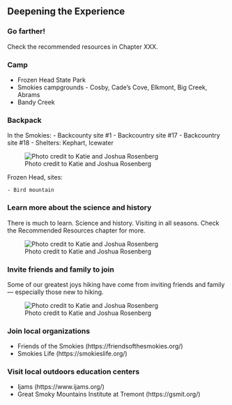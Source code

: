 ## Deepening the Experience

### Go farther!

Check the recommended resources in Chapter XXX.

### Camp 

- Frozen Head State Park
- Smokies campgrounds - Cosby, Cade's Cove, Elkmont, Big Creek, Abrams
- Bandy Creek

### Backpack

In the Smokies:
	- Backcounty site #1
	- Backcountry site #17
	- Backcountry site #18
	- Shelters: Kephart, Icewater

![Photo credit to Katie and Joshua Rosenberg](img/leconte-summit.jpeg.jpeg)

Frozen Head, sites:

	- Bird mountain	

### Learn more about the science and history

There is much to learn. Science and history. Visiting in all seasons. Check the Recommended Resources chapter for more.

![Photo credit to Katie and Joshua Rosenberg](img/maple leaf.jpeg)

### Invite friends and family to join

Some of our greatest joys hiking have come from inviting friends and family --- especially those new to hiking.

![Photo credit to Katie and Joshua Rosenberg](img/kids-leconte.jpeg)

### Join local organizations

- Friends of the Smokies (https://friendsofthesmokies.org/)
- Smokies Life (https://smokieslife.org/)

### Visit local outdoors education centers

- Ijams (https://www.ijams.org/)
- Great Smoky Mountains Institute at Tremont (https://gsmit.org/)
